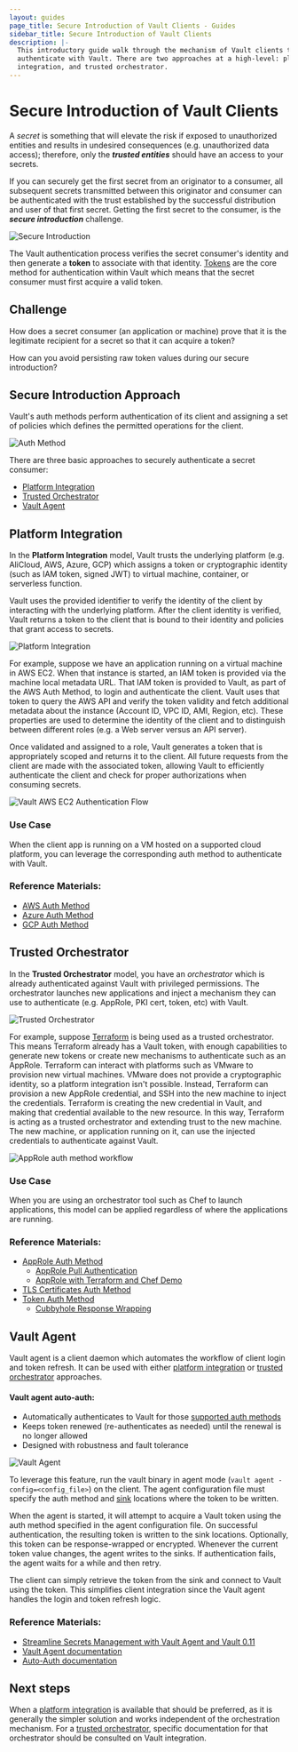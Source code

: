 ```yaml
---
layout: guides
page_title: Secure Introduction of Vault Clients - Guides
sidebar_title: Secure Introduction of Vault Clients
description: |-
  This introductory guide walk through the mechanism of Vault clients to
  authenticate with Vault. There are two approaches at a high-level: platform
  integration, and trusted orchestrator.
---
```


# Secure Introduction of Vault Clients

A _secret_ is something that will elevate the risk if exposed to unauthorized
entities and results in undesired consequences (e.g. unauthorized data access);
therefore, only the **_trusted entities_** should have an access to your
secrets.

If you can securely get the first secret from an originator to a consumer, all
subsequent secrets transmitted between this originator and consumer can be
authenticated with the trust established by the successful distribution and user
of that first secret. Getting the first secret to the consumer, is the **_secure
introduction_** challenge.

![Secure Introduction](/img/vault-secure-intro-1.png)

The Vault authentication process verifies the secret consumer's identity and
then generate a **token** to associate with that identity.
[Tokens](/docs/concepts/tokens) are the core method for authentication
within Vault which means that the secret consumer must first acquire a valid
token.

## Challenge

How does a secret consumer (an application or machine) prove that it is the
legitimate recipient for a secret so that it can acquire a token?

How can you avoid persisting raw token values during our secure
introduction?

## Secure Introduction Approach

Vault's auth methods perform authentication of its client and assigning a set of
policies which defines the permitted operations for the client.

![Auth Method](/img/vault-auth-method.png)

There are three basic approaches to securely authenticate a secret consumer:

- [Platform Integration](#platform-integration)
- [Trusted Orchestrator](#trusted-orchestrator)
- [Vault Agent](#vault-agent)

## Platform Integration

In the **Platform Integration** model, Vault trusts the underlying platform
(e.g. AliCloud, AWS, Azure, GCP) which assigns a token or cryptographic identity
(such as IAM token, signed JWT) to virtual machine, container, or serverless
function.

Vault uses the provided identifier to verify the identity of the client by
interacting with the underlying platform. After the client identity is verified,
Vault returns a token to the client that is bound to their identity and policies
that grant access to secrets.

![Platform Integration](/img/vault-secure-intro-2.png)

For example, suppose we have an application running on a virtual machine in AWS
EC2. When that instance is started, an IAM token is provided via the machine
local metadata URL. That IAM token is provided to Vault, as part of the AWS Auth
Method, to login and authenticate the client. Vault uses that token to query the
AWS API and verify the token validity and fetch additional metadata about the
instance (Account ID, VPC ID, AMI, Region, etc). These properties are used to
determine the identity of the client and to distinguish between different roles
(e.g. a Web server versus an API server).

Once validated and assigned to a role, Vault generates a token that is
appropriately scoped and returns it to the client. All future requests from the
client are made with the associated token, allowing Vault to efficiently
authenticate the client and check for proper authorizations when consuming
secrets.

![Vault AWS EC2 Authentication Flow](/img/vault-aws-ec2-auth-flow.png)

### Use Case

When the client app is running on a VM hosted on a supported cloud platform, you
can leverage the corresponding auth method to authenticate with Vault.

### Reference Materials:

- [AWS Auth Method](/docs/auth/aws)
- [Azure Auth Method](/docs/auth/azure)
- [GCP Auth Method](/docs/auth/gcp)

## Trusted Orchestrator

In the **Trusted Orchestrator** model, you have an _orchestrator_ which is
already authenticated against Vault with privileged permissions. The
orchestrator launches new applications and inject a mechanism they can use to
authenticate (e.g. AppRole, PKI cert, token, etc) with Vault.

![Trusted Orchestrator](/img/vault-secure-intro-3.png)

For example, suppose [Terraform](https://www.terraform.io/) is being used as a
trusted orchestrator. This means Terraform already has a Vault token, with
enough capabilities to generate new tokens or create new mechanisms to
authenticate such as an AppRole. Terraform can interact with platforms such as
VMware to provision new virtual machines. VMware does not provide a
cryptographic identity, so a platform integration isn't possible. Instead,
Terraform can provision a new AppRole credential, and SSH into the new machine
to inject the credentials. Terraform is creating the new credential in Vault,
and making that credential available to the new resource. In this way, Terraform
is acting as a trusted orchestrator and extending trust to the new machine. The
new machine, or application running on it, can use the injected credentials to
authenticate against Vault.

![AppRole auth method workflow](/img/vault-secure-intro-4.png)

### Use Case

When you are using an orchestrator tool such as Chef to launch applications,
this model can be applied regardless of where the applications are running.

### Reference Materials:

- [AppRole Auth Method](/docs/auth/approle)
  - [AppRole Pull Authentication](/guides/identity/authentication)
  - [AppRole with Terraform and Chef Demo](/guides/identity/approle-trusted-entities)
- [TLS Certificates Auth Method](/docs/auth/cert)
- [Token Auth Method](/docs/auth/token)
  - [Cubbyhole Response Wrapping](/guides/secret-mgmt/cubbyhole)

## Vault Agent

Vault agent is a client daemon which automates the workflow of client login and
token refresh. It can be used with either [platform
integration](#platform-integration) or [trusted
orchestrator](#trusted-orchestrator) approaches.

#### Vault agent auto-auth:

- Automatically authenticates to Vault for those [supported auth methods](/docs/agent/autoauth/methods)
- Keeps token renewed (re-authenticates as needed) until the renewal is no
  longer allowed
- Designed with robustness and fault tolerance

![Vault Agent](/img/vault-secure-intro-5.png)

To leverage this feature, run the vault binary in agent mode (`vault agent -config=<config_file>`) on the client. The agent configuration file must specify
the auth method and [sink](/docs/agent/autoauth/sinks) locations
where the token to be written.

When the agent is started, it will attempt to acquire a Vault token using the
auth method specified in the agent configuration file. On successful
authentication, the resulting token is written to the sink locations.
Optionally, this token can be response-wrapped or encrypted. Whenever the
current token value changes, the agent writes to the sinks. If authentication
fails, the agent waits for a while and then retry.

The client can simply retrieve the token from the sink and connect to Vault
using the token. This simplifies client integration since the Vault agent
handles the login and token refresh logic.

### Reference Materials:

- [Streamline Secrets Management with Vault Agent and Vault 0.11](https://youtu.be/zDnIqSB4tyA)
- [Vault Agent documentation](/docs/agent)
- [Auto-Auth documentation](/docs/agent/autoauth)

## Next steps

When a [platform integration](#platform-integration) is available that should be
preferred, as it is generally the simpler solution and works independent of the
orchestration mechanism. For a [trusted orchestrator](#trusted-orchestrator),
specific documentation for that orchestrator should be consulted on Vault
integration.
